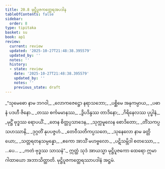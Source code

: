 ```yaml
---
title: 20.8 မုဋ္ဌိပူဇကတ္ထေရအပဒါန
tableOfContents: false
sidebar:
  order: 8
type: tipitaka
basket: su
book: ap1
review:
  current: review
  updated: '2025-10-27T21:48:38.395579'
  updated_by: ''
  notes: ''
  history:
  - state: review
    date: '2025-10-27T21:48:38.395579'
    updated_by: ''
    notes: ''
    previous_state: draft
---
```



<ReviewStatus review={frontmatter.review} showDetails={true} />

<HypothesisAnnotation frontmatter={frontmatter} />

<DynamicBreadcrumb />

<Division number="42" book="ap1" e="ch" v="20" p="224">

<Paragraph number="2721" type="verses" book="ap1">
_“သုမေဓော နာမ ဘဂဝါ,_  
_လောကဇေဋ္ဌော နရာသဘော;_  
_ပစ္ဆိမေ အနုကမ္ပာယ,_  
_ပဓာနံ ပဒဟီ ဇိနော._  

</Paragraph>

</Division>
<Division number="43" book="ap1" e="ch" v="20" p="224">

<Paragraph number="2722" type="verses" book="ap1">
_တဿ စင်္ကမမာနဿ,_  
_ဒွိပဒိန္ဒဿ တာဒိနော;_  
_ဂိရိနေလဿ ပုပ္ဖါနံ,_  
_မုဋ္ဌိံ ဗုဒ္ဓဿ ရောပယိံ._  

</Paragraph>

</Division>
<Division number="44" book="ap1" e="ch" v="20" p="224">

<Paragraph number="2723" type="verses" book="ap1">
_တေန စိတ္တပ္ပသာဒေန,_  
_သုက္ကမူလေန စောဒိတော;_  
_တိံသကပ္ပသဟဿာနိ,_  
_ဒုဂ္ဂတိံ နုပပဇ္ဇဟံ._  

</Paragraph>

</Division>
<Division number="45" book="ap1" e="ch" v="20" p="224">

<Paragraph number="2724" type="verses" book="ap1">
_တေဝီသတိကပ္ပသတေ,_  
_သုနေလော နာမ ခတ္တိယော;_  
_သတ္တရတနသမ္ပန္နော,_  
_ဧကော အာသိံ မဟဗ္ဗလော._  

</Paragraph>

</Division>
<Division number="46" book="ap1" e="ch" v="20" p="224">

<Paragraph number="2725" type="verses" book="ap1">
_ပဋိသမ္ဘိဒါ စတဿော,_  
_ …ပေ… _  
_ကတံ ဗုဒ္ဓဿ သာသနံ”._  

</Paragraph>

<Paragraph number="2726" book="ap1">
ဣတ္ထံ သုဒံ အာယသ္မာ မုဋ္ဌိပူဇကော ထေရော ဣမာ ဂါထာယော အဘာသိတ္ထာတိ.

</Paragraph>
</Division>

<Paragraph number="2727" type="center" book="ap1">
မုဋ္ဌိပူဇကတ္ထေရဿာပဒါနံ အဋ္ဌမံ.
</Paragraph>